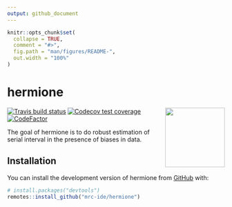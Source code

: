 ```yaml
---
output: github_document
---
```


<!-- README.md is generated from README.Rmd. Please edit that file -->

```r
knitr::opts_chunk$set(
  collapse = TRUE,
  comment = "#>",
  fig.path = "man/figures/README-",
  out.width = "100%"
)
```

# hermione

<img src='man/figures/hermione_logo.png' align="right" height="138.5" />

<!-- badges: start -->
[![Travis build status](https://travis-ci.org/mrc-ide/hermione.svg?branch=master)](https://travis-ci.org/mrc-ide/hermione)
[![Codecov test coverage](https://codecov.io/gh/mrc-ide/hermione/branch/master/graph/badge.svg)](https://codecov.io/gh/mrc-ide/hermione?branch=master)
[![CodeFactor](https://www.codefactor.io/repository/github/mrc-ide/hermione/badge)](https://www.codefactor.io/repository/github/mrc-ide/hermione)
<!-- badges: end -->

The goal of hermione is to do robust estimation of serial interval in the presence of biases in data.

## Installation

You can install the development version of hermione from [GitHub](https://github.com/) with:

``` r
# install.packages("devtools")
remotes::install_github("mrc-ide/hermione")
```
